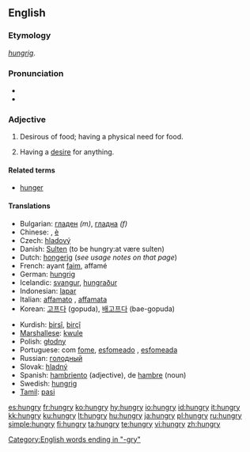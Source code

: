 ==English==

===Etymology===
{{OE.}} ''[[hungrig]]''.

===Pronunciation===
* {{IPA|/hʌngɹiː/}}
* {{audio|en-us-hungry.ogg|Audio (US)}}

===Adjective===
{{en-adj|hungri|er}}

# Desirous of food; having a physical need for food.
# {{figurative}} Having a [[desire]] for anything.

====Related terms====
* [[hunger]]

====Translations====
{{top}}
* Bulgarian: [[гладен]] ''(m)'', [[гладна]] ''(f)''
* Chinese: {{zh-ts|餓|饿}},  [[è]]
* Czech: [[hladový]]
* Danish: [[Sulten]] (to be hungry:at være sulten)
* Dutch: [[hongerig]] (''see usage notes on that page'')
* French: ayant [[faim]], affamé
* German: [[hungrig]]
* Icelandic: [[svangur]], [[hungraður]]
* Indonesian: [[lapar]]
* Italian: [[affamato]] {{m}}, [[affamata]] {{f}}
* Korean: [[고프다]] (gopuda), [[배고프다]] (bae-gopuda)
{{mid}}
* Kurdish: [[birsî]], [[birçî]]
* [[Marshallese]]: [[kwule]]
* Polish: [[głodny]]
* Portuguese: com [[fome]], [[esfomeado]] {{m}}, [[esfomeada]] {{f}}
* Russian: [[гoлoдный]]
* Slovak: [[hladný]]
* Spanish: [[hambriento]] (adjective), de [[hambre]] (noun)
* Swedish: [[hungrig]]
* [[Tamil]]: [[pasi]]

[[Category:English words ending in "-gry"]]

[[es:hungry]]
[[fr:hungry]]
[[ko:hungry]]
[[hy:hungry]]
[[io:hungry]]
[[id:hungry]]
[[it:hungry]]
[[kk:hungry]]
[[ku:hungry]]
[[lt:hungry]]
[[hu:hungry]]
[[ja:hungry]]
[[pl:hungry]]
[[ru:hungry]]
[[simple:hungry]]
[[fi:hungry]]
[[ta:hungry]]
[[te:hungry]]
[[vi:hungry]]
[[zh:hungry]]